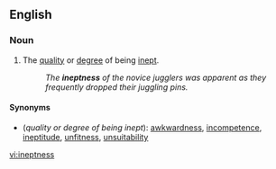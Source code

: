 ==English==

===Noun===
{{en-noun|-}}

# The [[quality]] or [[degree]] of being [[inept]].
#:''The '''ineptness''' of the novice jugglers was apparent as they frequently dropped their juggling pins.''

====Synonyms====
*(''quality or degree of being inept''): [[awkwardness]], [[incompetence]], [[ineptitude]], [[unfitness]], [[unsuitability]]

[[vi:ineptness]]